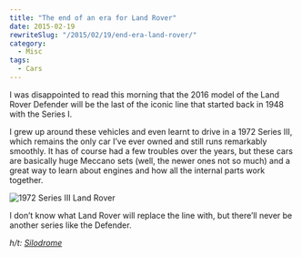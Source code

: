 ```yaml
---
title: "The end of an era for Land Rover"
date: 2015-02-19
rewriteSlug: "/2015/02/19/end-era-land-rover/"
category:
  - Misc
tags:
  - Cars
---
```


I was disappointed to read this morning that the 2016 model of the Land Rover Defender will be the last of the iconic line that started back in 1948 with the Series I.

I grew up around these vehicles and even learnt to drive in a 1972 Series III, which remains the only car I’ve ever owned and still runs remarkably smoothly. It has of course had a few troubles over the years, but these cars are basically huge Meccano sets (well, the newer ones not so much) and a great way to learn about engines and how all the internal parts work together.

![1972 Series III Land Rover](./IMG_5300.jpg)

I don’t know what Land Rover will replace the line with, but there’ll never be another series like the Defender.

_h/t: [Silodrome](http://silodrome.com/land-rover-defender-production-line/)_
  